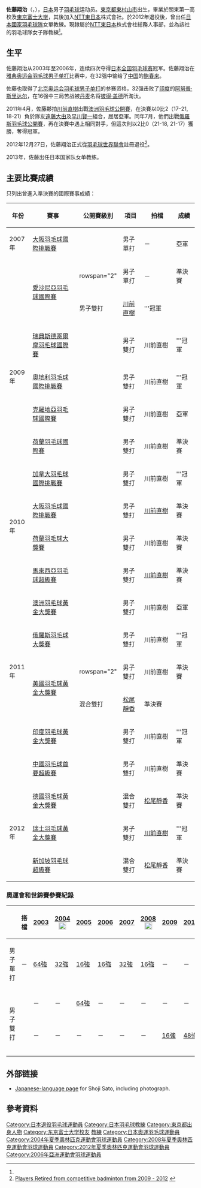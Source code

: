 {{noteTA|G1=Badminton}}
{{Infobox Badminton player
| playername              = {{lang|ja|<small>さとう しょうじ</small><br />佐藤 翔治}}<br /><small>({{lang|en|Satō Shōji}})</small>
| image                   = File:Shizuka Matsuo and Shoji Sato.jpg
| caption                 = 松尾靜香（左）與佐藤翔治（右）
| birth_name              = 
| date_of_birth           = {{birth_date_and_age|1982|9|19}}<ref name="NTT">{{ja}}{{cite news|title=選手・スタッフ紹介|url=http://www.ntt-east.co.jp/symbol/badminton/contents/sato_s.html|newspaper=NTT東日本バドミントン部|accessdate=2017-03-04|archive-date=2017-03-04|archive-url=https://web.archive.org/web/20170304194302/http://www.ntt-east.co.jp/symbol/badminton/contents/sato_s.html|dead-url=no}}</ref>
| place_of_birth          = {{JPN}}[[東京都|東京都]][[東村山市|東村山市]]
| height                  = {{height|m=1.68}}<ref name="NTT"/>
| weight                  = {{weight|kg=60}}<ref name="NTT"/>
| event                   = 男子雙打、混合雙打
| country                 = {{JPN}}
| years_started           = 2000年
| years_retired           = 2012年
| handedness              = 右手<ref name="NTT"/>
| coach                   = 
| highest_ranking         = 第9位（男雙-[[川前直樹|川前直樹]]）<br />（2012年3月22日）<br />第13位（混雙-[[松尾靜香|松尾靜香]]）
| date_of_highest_ranking = 2012年9月20日<ref name="highest-ranking">[http://bwfcontent.tournamentsoftware.com/ranking/player.aspx?id=3262&player=108117 BWF World Ranking - Ranking progress of Shoji Sato (50658)] {{Wayback|url=http://bwfcontent.tournamentsoftware.com/ranking/player.aspx?id=3262&player=108117 |date=20210106061503 }}{{en}}</ref>
| current_ranking         = 現已退役
| date_of_current_ranking = 
| played                  = 199勝–106負（男單）<br />138勝–93負（男雙）<br />37勝–32負（混雙）
| titles                  = 
| bwf_profile             = 3AC7EF4D-77D0-4338-8283-5F7D16B81AD9
| bwf_id                  = 50658
| updated                 = 2016年5月11日
}}
{{MedalTableTop}}
{{MedalSport | 男子[[羽毛球|羽毛球]]}}
{{MedalCountry | {{JPN}}}}
{{MedalCompetition | [[汤姆斯杯|汤姆斯杯]]}}
{{MedalBronze | [[2010年湯姆斯盃|2010年 吉隆坡]] | 男子團體 }}
{{MedalBronze | [[2012年湯姆斯盃|2012年 武漢]] | 男子團體 }}
{{MedalCompetition  | [[全日本綜合羽毛球錦標賽|全日本綜合羽毛球錦標賽]]}}
{{MedalCountry | {{flagicon|JPN}}東京都（NTT東日本）}}
{{MedalSilver| [[2008年全日本綜合羽毛球錦標賽|2008年 東京都]] | 男子單打 }}
{{MedalBronze| [[2009年全日本綜合羽毛球錦標賽|2009年 東京都]] | 男子單打 }}
{{MedalBronze| [[2009年全日本綜合羽毛球錦標賽|2009年 東京都]] | 男子雙打 }}
{{MedalBronze| [[2010年全日本綜合羽毛球錦標賽|2010年 東京都]] | 男子雙打 }}
{{MedalBronze| [[2011年全日本綜合羽毛球錦標賽|2011年 東京都]] | 男子單打 }}
{{MedalBronze| [[2011年全日本綜合羽毛球錦標賽|2011年 東京都]] | 男子雙打 }}
{{MedalBronze| [[2012年全日本綜合羽毛球錦標賽|2012年 東京都]] | 男子雙打 }}
{{MedalSilver| [[2012年全日本綜合羽毛球錦標賽|2012年 東京都]] | 混合雙打 }}
{{MedalBottom}}
'''佐藤翔治'''（{{jpn|j=佐藤 翔治|kn=さとう しょうじ|rm=Satō Shōji}}，{{bd|1982年|9月19日}}），[[日本|日本]]男子[[羽毛球|羽毛球]]运动员。[[東京都|東京都]][[東村山市|東村山市]]出生，畢業於關東第一高校及[[東京富士大学|東京富士大学]]，其後加入[[日本電信電話|NTT東日本]]株式會社。於2012年退役後，曾出任[[日本國家羽毛球隊|日本國家羽毛球隊]]女單教練。現隸屬於[[日本電信電話|NTT東日本]]株式會社総務人事部，並為該社的羽毛球隊女子隊教練<ref name="NTT"/>。

== 生平 ==
佐藤翔治从2003年至2006年，连续四次夺得[[全日本綜合羽毛球錦標賽|日本全国羽毛球赛]]冠军。佐藤翔治在[[2004年夏季奥林匹克运动会羽毛球比赛|雅典奥运会羽毛球男子单打]]比赛中，在32强中输给了[[中国|中国]]的[[鲍春来|鲍春来]]。

佐藤也取得了[[2008年夏季奥林匹克运动会羽毛球比赛|北京奥运会羽毛球男子单打]]的参赛资格，32强击败了[[印度|印度]]的[[阿努普·斯里达尔|阿努普·斯里达尔]]，在16强中三局苦战被[[丹麦|丹麦]]名将[[彼得·盖德|彼得·盖德]]所淘汰。

2011年4月，佐藤夥拍[[川前直樹|川前直樹]]出戰[[澳洲羽毛球公開賽|澳洲羽毛球公開賽]]，在決賽以0比2（17–21, 18-21）負於隊友[[遠藤大由|遠藤大由]]及[[早川賢一|早川賢一]]組合，屈居亞軍。同年7月，他們出戰[[俄羅斯羽毛球公開賽|俄羅斯羽毛球公開賽]]，再在決賽中遇上相同對手，但這次則以2比0（21-18, 21-17）獲勝，奪得冠軍。

2012年12月27日，佐藤翔治正式從[[羽毛球世界聯會|羽毛球世界聯會]]註冊退役<ref>[http://www.bwfbadminton.org/file_download.aspx?id=414857&tid=1 Players Retired from competitive badminton from 2009 - 2012] {{Wayback|url=http://www.bwfbadminton.org/file_download.aspx?id=414857&tid=1 |date=20150923221747 }}{{en}}</ref>。

2013年，佐藤出任日本国家队女单教练。

==主要比賽成績==
只列出曾進入準決賽的國際賽事成績：
{| class=wikitable style="text-align:center; font-size:small;" 
!width="50"|年份
!width="180"|賽事
!width="80"|公開賽級別
!width="60"|項目
!width="100"|拍檔
!width="50"|成績
|-
!rowspan="1"|2007年
|[[2007年大阪羽毛球國際挑戰賽|大阪羽毛球國際挑戰賽]]
|{{BWFIC}}
|男子單打
|－
|bgcolor="silver"|亞軍
|-
!rowspan="7"|2009年
|rowspan="2"|[[2009年愛沙尼亞羽毛球國際賽|愛沙尼亞羽毛球國際賽]]
|rowspan="2" {{BWFIS}}
|男子單打
|－
|bgcolor="#b8860b"|準決賽
|-
|男子雙打
|[[川前直樹|川前直樹]]
|bgcolor="gold"|'''冠軍
|-
|[[2009年瑞典斯德哥爾摩羽毛球國際賽|瑞典斯德哥爾摩羽毛球國際賽]]
|{{BWFIC}}
|男子雙打
|川前直樹
|bgcolor="gold"|'''冠軍
|-
|[[2009年奧地利羽毛球國際挑戰賽|奧地利羽毛球國際挑戰賽]]
|{{BWFIC}}
|男子雙打
|川前直樹
|bgcolor="gold"|'''冠軍
|-
|[[2009年克羅地亞羽毛球國際賽|克羅地亞羽毛球國際賽]]
|{{BWFIS}}
|男子雙打
|川前直樹
|bgcolor="silver"|亞軍
|-
|[[2009年荷蘭羽毛球國際賽|荷蘭羽毛球國際賽]]
|{{BWFIC}}
|男子雙打
|川前直樹
|bgcolor="#b8860b"|準決賽
|-
|[[2009年加拿大羽毛球國際挑戰賽|加拿大羽毛球國際挑戰賽]]
|{{BWFIC}}
|男子雙打
|川前直樹
|bgcolor="gold"|'''冠軍
|-
!rowspan="2"|2010年
|[[2010年大阪羽毛球國際挑戰賽|大阪羽毛球國際挑戰賽]]
|{{BWFIC}}
|男子雙打
|[[川前直樹|川前直樹]]
|bgcolor="#b8860b"|準決賽
|-
|[[2010年荷蘭羽毛球大獎賽|荷蘭羽毛球大獎賽]]
|{{BWFGP}}
|男子雙打
|川前直樹
|bgcolor="#b8860b"|準決賽
|-
!rowspan="7"|2011年
|[[2011年馬來西亞羽毛球超級賽|馬來西亞羽毛球超級賽]]
|{{BWFSS}}
|男子雙打
|[[川前直樹|川前直樹]]
|bgcolor="#b8860b"|準決賽
|-
|[[2011年澳洲羽毛球黃金大獎賽|澳洲羽毛球黃金大獎賽]]
|{{BWFGPG}}
|男子雙打
|川前直樹
|bgcolor="silver"|亞軍
|-
|[[2011年俄羅斯羽毛球大獎賽|俄羅斯羽毛球大獎賽]]
|{{BWFGP}}
|男子雙打
|川前直樹
|bgcolor="gold"|'''冠軍
|-
|rowspan="2"|[[2011年美國羽毛球黃金大獎賽|美國羽毛球黃金大獎賽]]
|rowspan="2" {{BWFGPG}}
|男子雙打
|川前直樹
|bgcolor="#b8860b"|準決賽
|-
|混合雙打
|[[松尾靜香|松尾靜香]]
|bgcolor="#b8860b"|準決賽
|-
|[[2011年印度羽毛球黃金大獎賽|印度羽毛球黃金大獎賽]]
|{{BWFGPG}}
|男子雙打
|川前直樹
|bgcolor="gold"|'''冠軍
|-
|[[2011年中國羽毛球首要超級賽|中國羽毛球首要超級賽]]
|{{BWFSSP}}
|男子雙打
|川前直樹
|bgcolor="#b8860b"|準決賽
|-
!rowspan="3"|2012年
|[[2012年德國羽毛球黃金大獎賽|德國羽毛球黃金大獎賽]]
|{{BWFGPG}}
|混合雙打
|[[松尾靜香|松尾靜香]]
|bgcolor="#b8860b"|準決賽
|-
|[[2012年瑞士羽毛球公開賽|瑞士羽毛球黃金大獎賽]]
|{{BWFGPG}}
|男子雙打
|[[川前直樹|川前直樹]]
|bgcolor="gold"|'''冠軍
|-
|[[2012年新加坡羽毛球超級賽|新加坡羽毛球超級賽]]
|{{BWFSS}}
|混合雙打
|[[松尾靜香|松尾靜香]]
|bgcolor="#b8860b"|準決賽
|}
{{BWF賽事級別索引/2007}}

===奧運會和世錦賽參賽紀錄===
{| class=wikitable style="text-align:center; font-size:small;" 
!
!搭檔
!width="50"|[[2003年世界羽毛球錦標賽|2003]]
!width="80"|[[2004年夏季奧林匹克運動會羽毛球比賽|2004]] [[File:Olympic_rings_without_rims.svg|20px]]
!width="50"|[[2005年世界羽毛球錦標賽|2005]]
!width="50"|[[2006年世界羽毛球錦標賽|2006]]
!width="50"|[[2007年世界羽毛球錦標賽|2007]]
!width="80"|[[2008年夏季奧林匹克運動會羽毛球比賽|2008]] [[File:Olympic_rings_without_rims.svg|20px]]
!width="50"|[[2009年世界羽毛球錦標賽|2009]]
!width="50"|[[2010年世界羽毛球錦標賽|2010]]
!width="50"|[[2011年世界羽毛球錦標賽|2011]]
!width="80"|[[2012年夏季奧林匹克運動會羽毛球比賽|2012]] [[File:Olympic_rings_without_rims.svg|20px]]
|-
!width="80"|男子單打
|－
|[[2003年世界羽毛球錦標賽男子單打項目|64強]]
|[[2004年夏季奧林匹克運動會羽毛球男子單打比賽|32強]]
|[[2005年世界羽毛球錦標賽男子單打項目|16強]]
|[[2006年世界羽毛球錦標賽男子單打項目|16強]]
|[[2007年世界羽毛球錦標賽男子單打項目|32強]]
|[[2008年夏季奧林匹克運動會羽毛球男子單打比賽|16強]]
|－
|－
|－
|－
|-
|
|-
!rowspan="2" width="80"|男子雙打
|align="left"|{{nowrap|[[佐佐木翔|佐佐木翔]]}}
|－
|－
|[[2005年世界羽毛球錦標賽男子雙打項目|64強]]
|－
|－
|－
|－
|－
|－
|－
|-
|align="left"|{{nowrap|[[川前直樹|川前直樹]]}}
|－
|－
|－
|－
|－
|－
|[[2009年世界羽毛球錦標賽男子雙打項目|16強]]
|[[2010年世界羽毛球錦標賽男子雙打項目|48強]]
|－
|[[2012年夏季奧林匹克運動會羽毛球男子雙打比賽|小組第三名]]
|}

== 外部链接 ==
* [http://www.joc.or.jp/athens/athlete/badminton/satoshoji.html Japanese-language page]{{Wayback|url=http://www.joc.or.jp/athens/athlete/badminton/satoshoji.html |date=20080916232115 }} for Shoji Sato, including photograph.

== 參考資料 ==
{{reflist}}

{{DEFAULTSORT:SATO Shoji}}
[[Category:日本退役羽毛球運動員|Category:日本退役羽毛球運動員]]
[[Category:日本羽毛球教練|Category:日本羽毛球教練]]
[[Category:東京都出身人物|Category:東京都出身人物]]
[[Category:东京富士大学校友|Category:东京富士大学校友]]
[[Category:NTT東日本羽毛球部選手|教練]]
[[Category:日本奧運羽毛球運動員|Category:日本奧運羽毛球運動員]]
[[Category:2004年夏季奧林匹克運動會羽球運動員|Category:2004年夏季奧林匹克運動會羽球運動員]]
[[Category:2008年夏季奧林匹克運動會羽球運動員|Category:2008年夏季奧林匹克運動會羽球運動員]]
[[Category:2012年夏季奧林匹克運動會羽球運動員|Category:2012年夏季奧林匹克運動會羽球運動員]]
[[Category:2006年亞洲運動會羽球運動員|Category:2006年亞洲運動會羽球運動員]]